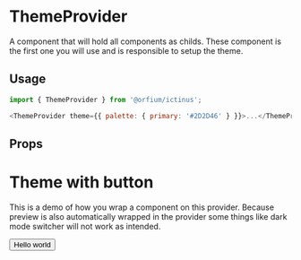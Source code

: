 
<Meta title="Design System/ThemeProvider" component={ThemeProvider} />

# ThemeProvider

A component that will hold all components as childs. These component is the first one you will use and is responsible to setup the theme.

## Usage

```js
import { ThemeProvider } from '@orfium/ictinus';

<ThemeProvider theme={{ palette: { primary: '#2D2D46' } }}>...</ThemeProvider>;
```

## Props

<Props of={ThemeProvider} />

# Theme with button

This is a demo of how you wrap a component on this provider. Because preview is also automatically wrapped in the provider
some things like dark mode switcher will not work as intended.

<Preview>
  <Story name="Setting up a button example">
    <ThemeProvider theme={{ palette: { primary: '#2D2D46' } }}>
      <Button>Hello world</Button>
    </ThemeProvider>
  </Story>
</Preview>
